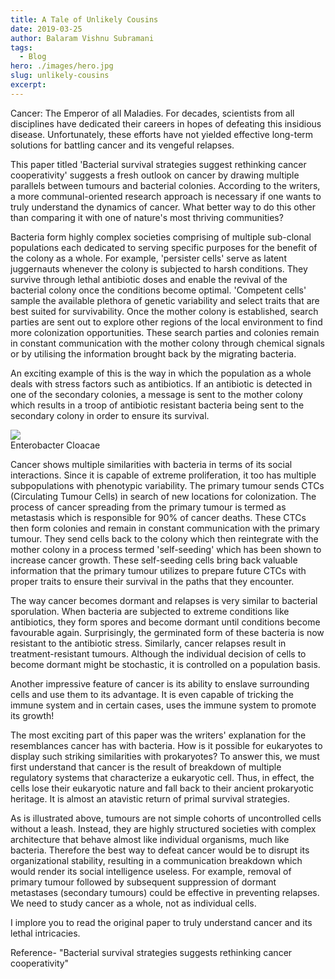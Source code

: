 ```yaml
---
title: A Tale of Unlikely Cousins
date: 2019-03-25
author: Balaram Vishnu Subramani
tags:
  - Blog
hero: ./images/hero.jpg
slug: unlikely-cousins
excerpt:
---
```

Cancer: The Emperor of all Maladies. For decades, scientists from all
disciplines have dedicated their careers in hopes of defeating this
insidious disease. Unfortunately, these efforts have not yielded
effective long-term solutions for battling cancer and its vengeful
relapses.

This paper titled 'Bacterial survival strategies suggest rethinking
cancer cooperativity' suggests a fresh outlook on cancer by drawing
multiple parallels between tumours and bacterial colonies. According to
the writers, a more communal-oriented research approach is necessary if
one wants to truly understand the dynamics of cancer. What better way to
do this other than comparing it with one of nature's most thriving
communities?

Bacteria form highly complex societies comprising of multiple sub-clonal
populations each dedicated to serving specific purposes for the benefit
of the colony as a whole. For example, 'persister cells' serve as latent
juggernauts whenever the colony is subjected to harsh conditions. They
survive through lethal antibiotic doses and enable the revival of the
bacterial colony once the conditions become optimal. 'Competent cells'
sample the available plethora of genetic variability and select traits
that are best suited for survivability. Once the mother colony is
established, search parties are sent out to explore other regions of the
local environment to find more colonization opportunities. These search
parties and colonies remain in constant communication with the mother
colony through chemical signals or by utilising the information brought
back by the migrating bacteria.

An exciting example of this is the way in which the population as a
whole deals with stress factors such as antibiotics. If an antibiotic is
detected in one of the secondary colonies, a message is sent to the
mother colony which results in a troop of antibiotic resistant bacteria
being sent to the secondary colony in order to ensure its survival.

<div class="Image__Small">
  <img src="./images/pic1.png" />
  <figcaption>Enterobacter Cloacae</figcaption>
</div>

Cancer shows multiple similarities with bacteria in terms of its social
interactions. Since it is capable of extreme proliferation, it too has
multiple subpopulations with phenotypic variability. The primary tumour
sends CTCs (Circulating Tumour Cells) in search of new locations for
colonization. The process of cancer spreading from the primary tumour is
termed as metastasis which is responsible for 90% of cancer deaths.
These CTCs then form colonies and remain in constant communication with
the primary tumour. They send cells back to the colony which then
reintegrate with the mother colony in a process termed 'self-seeding'
which has been shown to increase cancer growth. These self-seeding cells
bring back valuable information that the primary tumour utilizes to
prepare future CTCs with proper traits to ensure their survival in the
paths that they encounter.

The way cancer becomes dormant and relapses is very similar to bacterial
sporulation. When bacteria are subjected to extreme conditions like
antibiotics, they form spores and become dormant until conditions become
favourable again. Surprisingly, the germinated form of these bacteria is
now resistant to the antibiotic stress. Similarly, cancer relapses
result in treatment-resistant tumours. Although the individual decision
of cells to become dormant might be stochastic, it is controlled on a
population basis.

Another impressive feature of cancer is its ability to enslave
surrounding cells and use them to its advantage. It is even capable of
tricking the immune system and in certain cases, uses the immune system
to promote its growth!

The most exciting part of this paper was the writers' explanation for
the resemblances cancer has with bacteria. How is it possible for
eukaryotes to display such striking similarities with prokaryotes? To
answer this, we must first understand that cancer is the result of
breakdown of multiple regulatory systems that characterize a eukaryotic
cell. Thus, in effect, the cells lose their eukaryotic nature and fall
back to their ancient prokaryotic heritage. It is almost an atavistic
return of primal survival strategies.

As is illustrated above, tumours are not simple cohorts of uncontrolled
cells without a leash. Instead, they are highly structured societies
with complex architecture that behave almost like individual organisms,
much like bacteria. Therefore the best way to defeat cancer would be to
disrupt its organizational stability, resulting in a communication
breakdown which would render its social intelligence useless. For
example, removal of primary tumour followed by subsequent suppression of
dormant metastases (secondary tumours) could be effective in preventing
relapses. We need to study cancer as a whole, not as individual cells.

I implore you to read the original paper to truly understand cancer and
its lethal intricacies.

Reference- "Bacterial survival strategies suggests rethinking cancer
cooperativity"
